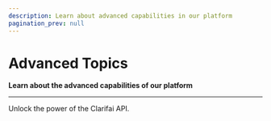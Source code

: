 ```yaml
---
description: Learn about advanced capabilities in our platform
pagination_prev: null
---
```


# Advanced Topics

**Learn about the advanced capabilities of our platform**
<hr />

Unlock the power of the Clarifai API.


<DocCardList items={useCurrentSidebarCategory().items}/>

